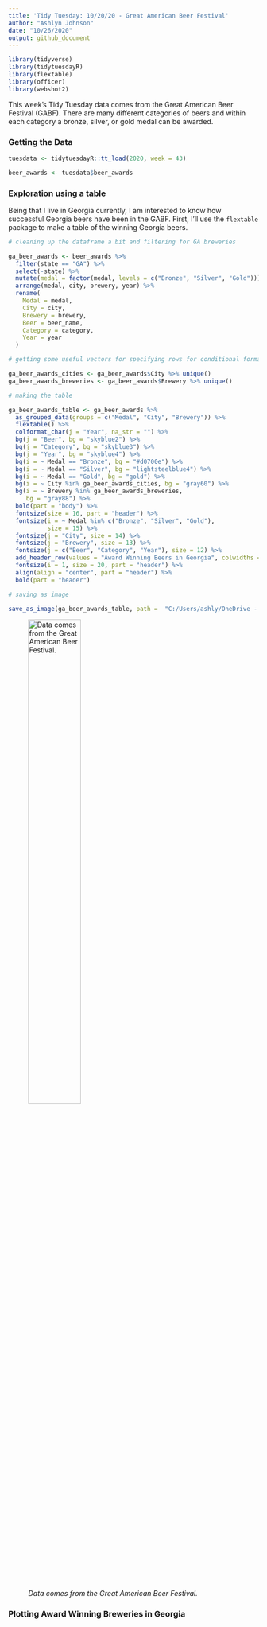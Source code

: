 ```yaml
---
title: 'Tidy Tuesday: 10/20/20 - Great American Beer Festival'
author: "Ashlyn Johnson"
date: "10/26/2020"
output: github_document
---
```


```r
library(tidyverse)
library(tidytuesdayR) 
library(flextable)
library(officer)
library(webshot2)
```

This week's Tidy Tuesday data comes from the Great American Beer Festival (GABF). There are many different categories of beers and within each category a bronze, silver, or gold medal can be awarded. 


### Getting the Data
```r
tuesdata <- tidytuesdayR::tt_load(2020, week = 43)

beer_awards <- tuesdata$beer_awards
```

### Exploration using a table

Being that I live in Georgia currently, I am interested to know how successful Georgia beers have been in the GABF. First, I'll use the `flextable` package to make a table of the winning Georgia beers. 

```r
# cleaning up the dataframe a bit and filtering for GA breweries

ga_beer_awards <- beer_awards %>%
  filter(state == "GA") %>%
  select(-state) %>%
  mutate(medal = factor(medal, levels = c("Bronze", "Silver", "Gold"))) %>%
  arrange(medal, city, brewery, year) %>%
  rename(
    Medal = medal,
    City = city,
    Brewery = brewery,
    Beer = beer_name,
    Category = category,
    Year = year
  )

# getting some useful vectors for specifying rows for conditional formatting

ga_beer_awards_cities <- ga_beer_awards$City %>% unique()
ga_beer_awards_breweries <- ga_beer_awards$Brewery %>% unique()

# making the table 

ga_beer_awards_table <- ga_beer_awards %>%
  as_grouped_data(groups = c("Medal", "City", "Brewery")) %>%
  flextable() %>%
  colformat_char(j = "Year", na_str = "") %>%
  bg(j = "Beer", bg = "skyblue2") %>%
  bg(j = "Category", bg = "skyblue3") %>%
  bg(j = "Year", bg = "skyblue4") %>%
  bg(i = ~ Medal == "Bronze", bg = "#d0700e") %>%
  bg(i = ~ Medal == "Silver", bg = "lightsteelblue4") %>%
  bg(i = ~ Medal == "Gold", bg = "gold") %>%
  bg(i = ~ City %in% ga_beer_awards_cities, bg = "gray60") %>%
  bg(i = ~ Brewery %in% ga_beer_awards_breweries,
     bg = "gray88") %>%
  bold(part = "body") %>%
  fontsize(size = 16, part = "header") %>%
  fontsize(i = ~ Medal %in% c("Bronze", "Silver", "Gold"),
           size = 15) %>%
  fontsize(j = "City", size = 14) %>%
  fontsize(j = "Brewery", size = 13) %>%
  fontsize(j = c("Beer", "Category", "Year"), size = 12) %>% 
  add_header_row(values = "Award Winning Beers in Georgia", colwidths = 6) %>% 
  fontsize(i = 1, size = 20, part = "header") %>% 
  align(align = "center", part = "header") %>% 
  bold(part = "header")

# saving as image

save_as_image(ga_beer_awards_table, path =  "C:/Users/ashly/OneDrive - Emory University/Documents/r_projects_personal/tidytuesday/2020_Week43/ga_beer_awards_table.png")
```


![*Data comes from the Great American Beer Festival.*](https://github.com/ashlyngjohnson/tidytuesday/blob/master/2020_Week43/ga_beer_awards_table.png){width=50%, height=50%}

### Plotting Award Winning Breweries in Georgia

